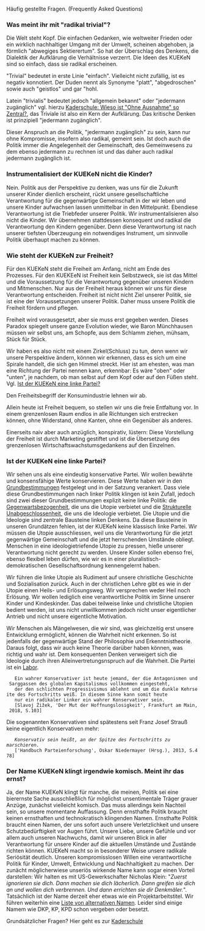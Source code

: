 Häufig gestellte Fragen. (Frequently Asked Questions)

=== Was meint ihr mit "radikal trivial"? ===

Die Welt steht Kopf. Die einfachen Gedanken, wie weltweiter Frieden oder ein wirklich nachhaltiger Umgang mit der Umwelt, scheinen abgehoben, ja förmlich "abwegiges Sektierertum". So hat der Überschlag des Denkens, die Dialektik der Aufklärung die Verhältnisse verzerrt. Die Ideen des KUEKeN sind so einfach, dass sie radikal erscheinen.

"Trivial" bedeutet in erste Linie "einfach". Vielleicht nicht zufällig, ist es negativ konnotiert. Der Duden nennt als Synonyme "platt", "abgedroschen" sowie auch "geistlos" und gar "hohl.

Latein "trivialis" bedeutet jedoch "allgemein bekannt" oder "jedermann zugänglich" vgl. hierzu [[Kaderschule#Wieso ist "Ohne Ausnahme" so Zentral?|Kaderschule: Wieso ist "Ohne Ausnahme" so Zentral?]], das Triviale ist also ein Kern der Aufklärung. Das kritische Denken ist prinzipiell "jedermann zugänglich".

Dieser Anspruch an die Politik, "jedermann zugänglich" zu sein, kann nur ohne Kompromisse, insofern also radikal, gemeint sein. Ist doch auch die Politik immer die Angelegenheit der Gemeinschaft, des Gemeinwesens zu dem ebenso jedermann zu rechnen ist und das daher auch radikal jedermann zugänglich ist.

=== Instrumentalisiert der KUEKeN nicht die Kinder? ===

Nein. Politik aus der Perspektive zu denken, was uns für die Zukunft unserer Kinder dienlich erscheint, rückt unsere gesellschaftliche Verantwortung für die gegenwärtige Gemeinschaft in der wir leben und unsere Kinder aufwachsen lassen unmittelbar in den Mittelpunkt. Ebendiese Verantwortung ist die Triebfeder unserer Politik. Wir instrumentalisieren also nicht die Kinder. Wir übernehmen stattdessen konsequent und radikal die Verantwortung den Kindern gegenüber. Denn diese Verantwortung ist nach unserer tiefsten Überzeugung ein notwendiges Instrument, um sinnvolle Politik überhaupt machen zu können.

=== Wie steht der KUEKeN zur Freiheit? ===

Für den KUEKeN steht die Freiheit am Anfang, nicht am Ende des Prozesses. Für den KUEKEeN ist Freiheit kein Selbstzweck, sie ist das Mittel und die Voraussetzung für die Verantwortung gegenüber unseren Kindern und Mitmenschen. Nur aus der Freiheit heraus können wir uns für diese Verantwortung entscheiden. Freiheit ist nicht nicht Ziel unserer Politik, sie ist eine der Voraussetzungen unserer Politik. Daher muss unsere Politik die Freiheit fördern und pflegen. 

Freiheit wird vorausgesetzt, aber sie muss erst gegeben werden. Dieses Paradox spiegelt unsere ganze Evolution wieder, wie Baron Münchhausen müssen wir selbst uns, am Schopfe, aus dem Schlamm ziehen, mühsam, Stück für Stück. 

Wir haben es also nicht mit einem Zirkel(Schluss) zu tun, denn wenn wir unsere Perspektive ändern, können wir erkennen, dass es sich um eine Spirale handelt, die sich gen Himmel streckt. Hier ist am ehesten, was man eine Richtung der Partei nennen kann, erkennbar: Es wäre "oben" oder "unten", je nachdem, ob man selbst auf dem Kopf oder auf den Füßen steht. Vgl. [[Faq#Ist der KUEKeN eine linke Partei?|Ist der KUEKeN eine linke Partei?]]

Den Freiheitsbegriff der Konsumindustrie lehnen wir ab.

Allein heute ist Freiheit bequem, so stellen wir uns die freie Entfaltung vor. In einem grenzenlosen Raum endlos in alle Richtungen sich erstrecken können, ohne Widerstand, ohne Kanten, ohne ein Gegenüber als anderes.

Einerseits naiv aber auch anzüglich, konspirativ, lüstern: Diese Vorstellung der Freiheit ist durch Marketing gestiftet und ist die Übersetzung des grenzenlosen Wirtschaftswachstumsgedankens auf den Einzelnen.

=== Ist der KUEKeN eine linke Partei? ===

Wir sehen  uns als eine eindeutig konservative Partei. Wir wollen bewährte und konsensfähige Werte konservieren. Diese Werte haben wir in den [[Grundbestimmungen]] festgelegt und in der Satzung verankert. Dass viele diese Grundbestimmungen nach linker Politik klingen ist kein Zufall, jedoch sind zwei dieser Grundbestimmungen explizit keine linke Politik: die [[Grundbestimmungen#Gegenwartsbezogenheit|Gegenwartsbezogenheit]], die uns die Utopie verbietet und die [[Grundbestimmungen#Strukturelle_Unabgeschlossenheit|Strukturelle Unabgeschlossenheit]], die uns die Ideologie verbietet. Die Utopie und die Ideologie sind zentrale Bausteine linken Denkens. Da diese Bausteine in unseren Grundätzen fehlen, ist der KUEKeN keine klassisch linke Partei. Wir müssen die Utopie ausschliessen, weil uns die Verantwortung für die jetzt gegenwärtige Gemeinschaft und die jetzt herrschenden Umstände obliegt. Menschen in eine ideologietriefende Utopie zu pressen, hieße unserer Verantwortung nicht gerecht zu werden. Unsere Kinder sollen ebenso frei, ebenso flexibel leben dürfen, wie wir es in einer pluralistisch-demokratischen Gesellschaftsordnung kennengelernt haben. 

Wir führen die linke Utopie als Rudiment auf unsere christliche Geschichte und Sozialisation zurück. Auch in der christlichen Lehre gibt es wie in der Utopie einen Heils- und Erlösungsweg. Wir versprechen weder Heil noch Erlösung. Wir wollen lediglich eine verantwortliche Politik im Sinne unserer Kinder und Kindeskinder. Das dabei teilweise linke und christliche Utopien bedient werden, ist uns nicht unwillkommen jedoch nicht unser eigentlicher Antrieb und nicht unsere eigentliche Motivation.

Wir Menschen als Mängelwesen, die wir sind, was gleichzeitig erst unsere Entwicklung ermöglicht, können die Wahrheit nicht erkennen. So ist jedenfalls der gegenwärtige Stand der Philosophie und Erkenntnistheorie. Daraus folgt, dass wir auch keine Theorie darüber haben können, was richtig und wahr ist. Dem konsequenten Denken verweigert sich die Ideologie durch ihren Alleinvertretungsnspruch auf die Wahrheit. Die Partei ist ein [[Partei als Labor|Labor]]. 

    Ein wahrer Konservativer ist heute jemand, der die Antagonismen und Sarggassen des globalen Kapitalismus vollkommen eingesteht, 
    der den schlichten Progressivismus ablehnt und um die dunkle Kehrseite des Fortschritts weiß. In diesem Sinne kann somit heute 
    nur ein radikaler Linker ein wahrer Konservativer sein.
    [Slavoj Žižek, 'Der Mut der Hoffnungslosigkeit', Frankfurt am Main, 2018, S.103]

Die sogenannten Konservativen sind spätestens seit Franz Josef Strauß keine eigentlich Konservativen mehr:
    
    ''Konservativ sein heißt, an der Spitze des Fortschritts zu marschieren.''
    ['Handbuch Parteienforschung', Oskar Niedermayer (Hrsg.), 2013, S.478]

=== Der Name KUEKeN klingt irgendwie komisch. Meint ihr das ernst? ===

Ja, der Name KUEKeN klingt für manche, die meinen, Politik sei eine bierernste Sache ausschließlich für möglichst unsentimentale Träger grauer Anzüge, zunächst vielleicht komisch. Das muss allerdings kein Nachteil sein, so unsere momentane Auffassung. Denn ernsthafte Politik braucht keinen ernsthaften und technokratisch klingenden Namen. Ernsthafte Politik braucht einen Namen, der uns sofort auch unsere Verletzlichkeit und unsere Schutzbedürftigkeit vor Augen führt. Unsere Liebe, unsere Gefühle und vor allem auch unseren Nachwuchs, damit wir unseren Blick in aller Verantwortung für unsere Kinder auf die aktuellen Umstände und Zustände richten können. KUEKeN macht so in besonderer Weise unsere radikale Seriösität deutlich. Unseren kompromisslosen Willen eine verantwortliche Politik für Kinder, Umwelt, Entwicklung und Nachhaltigkeit zu machen. 
Der zunächt möglicherwiese unseriös wirkende Name kann sogar einen Vorteil darstellen: Wir halten es mit US-Gewerkschafter Nicholas Klein: "''Zuerst ignorieren sie dich. Dann machen sie dich lächerlich. Dann greifen sie dich an und wollen dich verbrennen. Und dann errichten sie dir Denkmäler.''". Tatsächlich ist der Name derzeit eher etwas wie ein Projektarbeitstitel. Wir führen weiterhin eine [[Partei_namen| Liste von alternativen Namen]]. Leider sind einige Namem wie DKP, KP, KPD schon vergeben oder besetzt.


Grundsätzlicher Fragen? Hier geht es zur [[Kaderschule]]